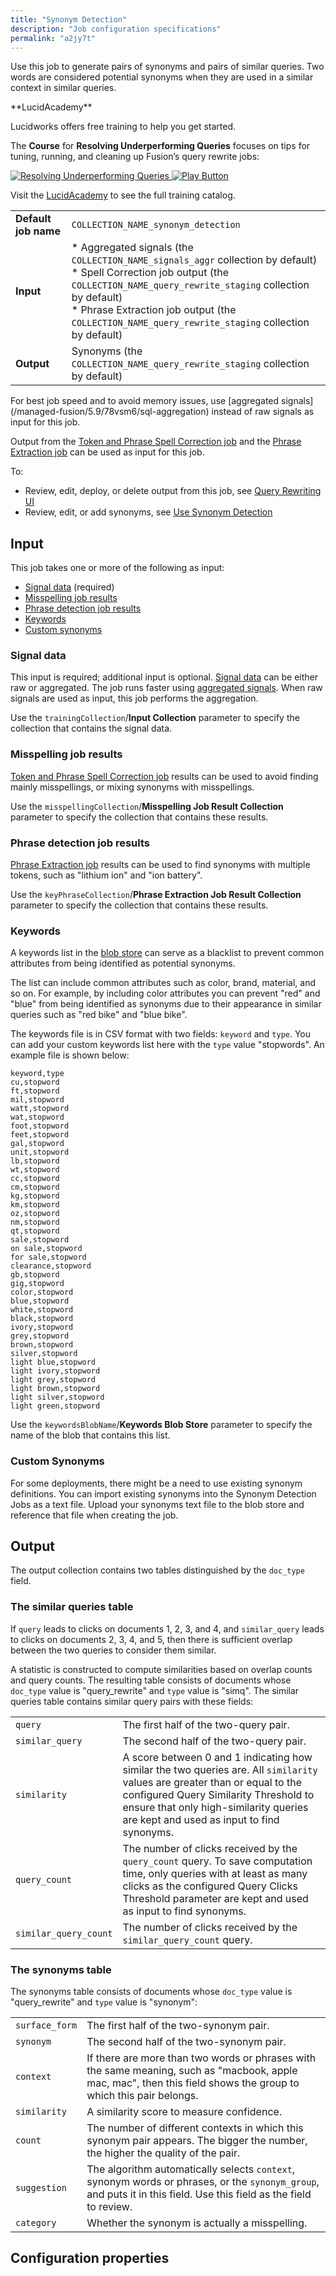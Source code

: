```yaml
---
title: "Synonym Detection"
description: "Job configuration specifications"
permalink: "a2jy7t"
---
```


Use this job to generate pairs of synonyms and pairs of similar queries. Two words are considered potential synonyms when they are used in a similar context in similar queries.

<Note>
**LucidAcademy**

Lucidworks offers free training to help you get started.

The **Course** for **Resolving Underperforming Queries** focuses on tips for tuning, running, and cleaning up Fusion’s query rewrite jobs:

<Frame>
  <a href="https://academy.lucidworks.com/resolving-underperforming-queries-with-query-rewriting-jobs" target="_blank">
    <div class="note-image-wrapper">
      <img noZoom src="/assets/images/training-covers/resolving-underperforming-queries.png" alt="Resolving Underperforming Queries" class="note-image" />
      <img noZoom src="/images/play-btn.svg" alt="Play Button" class="note-image-overlay" />
    </div>
  </a>
</Frame>


Visit the [LucidAcademy](https://academy.lucidworks.com) to see the full training catalog.
</Note>

|  |  |
| --- | --- |
| **Default job name** | `COLLECTION_NAME_synonym_detection` |
| **Input** | * Aggregated signals (the `COLLECTION_NAME_signals_aggr` collection by default)<br/> * Spell Correction job output (the `COLLECTION_NAME_query_rewrite_staging` collection by default)<br/> * Phrase Extraction job output (the `COLLECTION_NAME_query_rewrite_staging` collection by default) |
| **Output** | Synonyms (the `COLLECTION_NAME_query_rewrite_staging` collection by default) |

<Note>
For best job speed and to avoid memory issues, use [aggregated signals](/managed-fusion/5.9/78vsm6/sql-aggregation) instead of raw signals as input for this job.
</Note>

Output from the [Token and Phrase Spell Correction job](/managed-fusion/5.9/9pf532/token-and-phrase-spell-correction-job) and the [Phrase Extraction job](/managed-fusion/5.9/xzyz7w/phrase-extraction-jobs) can be used as input for this job.

To:

* Review, edit, deploy, or delete output from this job, see [Query Rewriting UI](/managed-fusion/5.9/tw7rlx/query-rewriting#ui)
* Review, edit, or add synonyms, see [Use Synonym Detection](/how-to/swedwo/use-synonym-detection-5x)

## Input

This job takes one or more of the following as input:

* [Signal data](#signals) (required)
* [Misspelling job results](#spelling)
* [Phrase detection job results](#phrases)
* [Keywords](#keywords)
* [Custom synonyms](#synonyms)

### Signal data

This input is required; additional input is optional. [Signal data](/managed-fusion/5.9/ws4w2h/signals) can be either raw or aggregated. The job runs faster using [aggregated signals](/managed-fusion/5.9/78vsm6/aggregation-jobs). When raw signals are used as input, this job performs the aggregation.

Use the `trainingCollection`/**Input Collection** parameter to specify the collection that contains the signal data.

### Misspelling job results

[Token and Phrase Spell Correction job](/managed-fusion/5.9/9pf532/token-and-phrase-spell-correction-job) results can be used to avoid finding mainly misspellings, or mixing synonyms with misspellings.

Use the `misspellingCollection`/**Misspelling Job Result Collection** parameter to specify the collection that contains these results.

### Phrase detection job results

[Phrase Extraction job](/managed-fusion/5.9/xzyz7w/phrase-extraction-jobs) results can be used to find synonyms with multiple tokens, such as "lithium ion" and "ion battery".

Use the `keyPhraseCollection`/**Phrase Extraction Job Result Collection** parameter to specify the collection that contains these results.

### Keywords

A keywords list in the [blob store](/managed-fusion/5.9/03ti2e/blob-storage) can serve as a blacklist to prevent common attributes from being identified as potential synonyms.

The list can include common attributes such as color, brand, material, and so on. For example, by including color attributes you can prevent "red" and "blue" from being identified as synonyms due to their appearance in similar queries such as "red bike" and "blue bike".

The keywords file is in CSV format with two fields: `keyword` and `type`. You can add your custom keywords list here with the `type` value "stopwords". An example file is shown below:

```
keyword,type
cu,stopword
ft,stopword
mil,stopword
watt,stopword
wat,stopword
foot,stopword
feet,stopword
gal,stopword
unit,stopword
lb,stopword
wt,stopword
cc,stopword
cm,stopword
kg,stopword
km,stopword
oz,stopword
nm,stopword
qt,stopword
sale,stopword
on sale,stopword
for sale,stopword
clearance,stopword
gb,stopword
gig,stopword
color,stopword
blue,stopword
white,stopword
black,stopword
ivory,stopword
grey,stopword
brown,stopword
silver,stopword
light blue,stopword
light ivory,stopword
light grey,stopword
light brown,stopword
light silver,stopword
light green,stopword

```

Use the `keywordsBlobName`/**Keywords Blob Store** parameter to specify the name of the blob that contains this list.

### Custom Synonyms

For some deployments, there might be a need to use existing synonym definitions. You can import existing synonyms into the Synonym Detection Jobs as a text file. Upload your synonyms text file to the blob store and reference that file when creating the job.

## Output

The output collection contains two tables distinguished by the `doc_type` field.

### The similar queries table

If `query` leads to clicks on documents 1, 2, 3, and 4, and `similar_query` leads to clicks on documents 2, 3, 4, and 5, then there is sufficient overlap between the two queries to consider them similar.

A statistic is constructed to compute similarities based on overlap counts and query counts. The resulting table consists of documents whose `doc_type` value is "query_rewrite" and `type` value is "simq".
The similar queries table contains similar query pairs with these fields:

|  |  |
| --- | --- |
| `query` | The first half of the two-query pair. |
| `similar_query` | The second half of the two-query pair. |
| `similarity` | A score between 0 and 1 indicating how similar the two queries are.  All `similarity` values are greater than or equal to the configured Query Similarity Threshold to ensure that only high-similarity queries are kept and used as input to find synonyms. |
| `query_count` | The number of clicks received by the `query_count` query.  To save computation time, only queries with at least as many clicks as the configured Query Clicks Threshold parameter are kept and used as input to find synonyms. |
| `similar_query_count` | The number of clicks received by the `similar_query_count` query. |

### The synonyms table

The synonyms table consists of documents whose `doc_type` value is "query_rewrite" and `type` value is "synonym":

|  |  |
| --- | --- |
| `surface_form` | The first half of the two-synonym pair. |
| `synonym` | The second half of the two-synonym pair. |
| `context` | If there are more than two words or phrases with the same meaning, such as "macbook, apple mac, mac", then this field shows the group to which this pair belongs. |
| `similarity` | A similarity score to measure confidence. |
| `count` | The number of different contexts in which this synonym pair appears. <Tip> The bigger the number, the higher the quality of the pair. </Tip> |
| `suggestion` | The algorithm automatically selects `context`, synonym words or phrases, or the `synonym_group`, and puts it in this field. <Tip> Use this field as the field to review. </Tip> |
| `category` | Whether the synonym is actually a misspelling. |

## Configuration properties


<SchemaParamFields schema={schema}/>